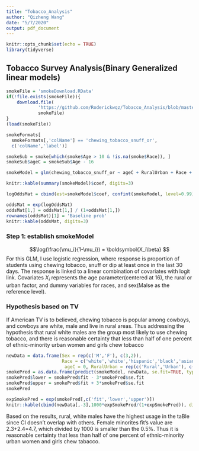 ```yaml
---
title: "Tobacco_Analysis"
author: "Qizheng Wang"
date: "5/7/2020"
output: pdf_document
---
```


```r
knitr::opts_chunk$set(echo = TRUE)
library(tidyverse)
```


## Tobacco Survey Analysis(Binary Generalized linear models)

``` r
smokeFile = 'smokeDownload.RData'
if(!file.exists(smokeFile)){
	download.file(
			'https://github.com/Roderickwqz/Tobacco_Analysis/blob/master/smoke.RData',
			smokeFile)
}
(load(smokeFile))

smokeFormats[ 
  smokeFormats[,'colName'] == 'chewing_tobacco_snuff_or', 
  c('colName','label')]

smokeSub = smoke[which(smoke$Age > 10 & !is.na(smoke$Race)), ] 
smokeSub$ageC = smokeSub$Age - 16 

```

``` r
smokeModel = glm(chewing_tobacco_snuff_or ~ ageC + RuralUrban + Race + Sex, data=smokeSub, family=binomial(link='logit'))

knitr::kable(summary(smokeModel)$coef, digits=3)

logOddsMat = cbind(est=smokeModel$coef, confint(smokeModel, level=0.99)) 

oddsMat = exp(logOddsMat)
oddsMat[1,] = oddsMat[1,] / (1+oddsMat[1,])
rownames(oddsMat)[1] = 'Baseline prob' 
knitr::kable(oddsMat, digits=3)
```

### Step 1: establish smokeModel
$$\log(\frac{\mu_i}{1-\mu_i}) = \boldsymbol{X_i\beta} $$
For this GLM, I use logistic regression, where response is proportion of students using chewing tobacco, snuff or dip at least once in the last 30 days. The response is linked to a linear combination of covariates with logit link.\newline
Covariates $X_i$ represents the age parameter(centered at 16), the rural or urban factor, and dummy variables for races, and sex(Malse as the reference level).

### Hypothesis based on TV

If American TV is to believed, chewing tobacco is popular among cowboys, and cowboys are white, male and live in rural areas. Thus addressing the hypothesis that rural white males are the group most likely to use chewing tobacco, and there is reasonable certainty that less than half of one percent of ethnic-minority urban women and girls chew tobacco\newline

``` r
newData = data.frame(Sex = rep(c('M','F'), c(3,2)),
                     Race = c('white','white','hispanic','black','asian'), 
                      ageC = 0, RuralUrban = rep(c('Rural','Urban'), c(1,4)))
smokePred = as.data.frame(predict(smokeModel, newData, se.fit=TRUE, type='link'))[,1:2]
smokePred$lower = smokePred$fit - 3*smokePred$se.fit
smokePred$upper = smokePred$fit + 3*smokePred$se.fit
smokePred

expSmokePred = exp(smokePred[,c('fit','lower','upper')])
knitr::kable(cbind(newData[,-3],1000*expSmokePred/(1+expSmokePred)), digits=1)
```
Based on the results, rural, white males have the highest usage in the taBle since CI doesn't overlap with others.\newline
Female minorites fit's value are 2.3+2.4=4.7, which divided by 1000 is smaller than the 0.5%. Thus it is reasonable certainty that less than half of one percent of ethnic-minority urban women and girls chew tabacco.

